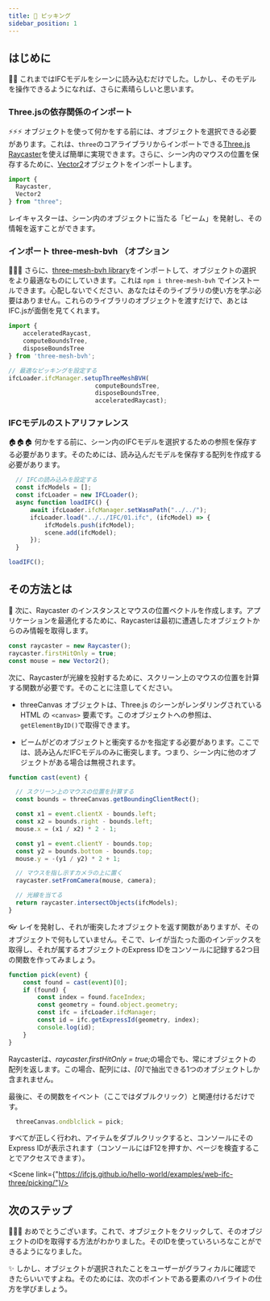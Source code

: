 ```yaml
---
title: 🤏 ピッキング
sidebar_position: 1
---
```



## はじめに

🚶‍♀️
これまではIFCモデルをシーンに読み込むだけでした。しかし、そのモデルを操作できるようになれば、さらに素晴らしいと思います。

### Three.jsの依存関係のインポート

  ⚡⚡⚡
オブジェクトを使って何かをする前には、オブジェクトを選択できる必要があります。これは、`three`のコアライブラリからインポートできる[Three.js Raycaster](https://threejs.org/docs/#api/en/core/Raycaster)を使えば簡単に実現できます。さらに、シーン内のマウスの位置を保存するために、[Vector2](https://threejs.org/docs/#api/en/math/Vector2)オブジェクトをインポートします。

```js
import {
  Raycaster,
  Vector2
} from "three";
```

<IfcAlert>
レイキャスターは、シーン内のオブジェクトに当たる「ビーム」を発射し、その情報を返すことができます。
</IfcAlert>

### インポート three-mesh-bvh （オプション

  👩‍🚀🚀
さらに、[three-mesh-bvh library](https://github.com/gkjohnson/three-mesh-bvh)をインポートして、オブジェクトの選択をより最適なものにしていきます。これは `npm i three-mesh-bvh` でインストールできます。心配しないでください、あなたはそのライブラリの使い方を学ぶ必要はありません。これらのライブラリのオブジェクトを渡すだけで、あとはIFC.jsが面倒を見てくれます。

```js
import {
    acceleratedRaycast,
    computeBoundsTree,
    disposeBoundsTree
} from 'three-mesh-bvh';

// 最適なピッキングを設定する
ifcLoader.ifcManager.setupThreeMeshBVH(
                        computeBoundsTree,
                        disposeBoundsTree,
                        acceleratedRaycast);
```

### IFCモデルのストアリファレンス

  🏠🏠🏠
何かをする前に、シーン内のIFCモデルを選択するための参照を保存する必要があります。そのためには、読み込んだモデルを保存する配列を作成する必要があります。

```js {2,6}
  // IFCの読み込みを設定する
  const ifcModels = [];
  const ifcLoader = new IFCLoader();
  async function loadIFC() {
      await ifcLoader.ifcManager.setWasmPath("../../");
      ifcLoader.load("../../IFC/01.ifc", (ifcModel) => {
          ifcModels.push(ifcModel);
          scene.add(ifcModel);
      });
  }

loadIFC();
```

## その方法とは

  🐁
次に、Raycaster のインスタンスとマウスの位置ベクトルを作成します。アプリケーションを最適化するために、Raycasterは最初に遭遇したオブジェクトからのみ情報を取得します。

```js
const raycaster = new Raycaster();
raycaster.firstHitOnly = true;
const mouse = new Vector2();
```

次に、Raycasterが光線を投射するために、スクリーン上のマウスの位置を計算する関数が必要です。そのことに注意してください。

- threeCanvas オブジェクトは、Three.js のシーンがレンダリングされている HTML の `<canvas>` 要素です。このオブジェクトへの参照は、`getElementByID()`で取得できます。

- ビームがどのオブジェクトと衝突するかを指定する必要があります。ここでは、読み込んだIFCモデルのみに衝突します。つまり、シーン内に他のオブジェクトがある場合は無視されます。

```js
function cast(event) {

  // スクリーン上のマウスの位置を計算する
  const bounds = threeCanvas.getBoundingClientRect();

  const x1 = event.clientX - bounds.left;
  const x2 = bounds.right - bounds.left;
  mouse.x = (x1 / x2) * 2 - 1;

  const y1 = event.clientY - bounds.top;
  const y2 = bounds.bottom - bounds.top;
  mouse.y = -(y1 / y2) * 2 + 1;

  // マウスを指し示すカメラの上に置く
  raycaster.setFromCamera(mouse, camera);

  // 光線を当てる
  return raycaster.intersectObjects(ifcModels);
}
```

  👓
レイを発射し、それが衝突したオブジェクトを返す関数がありますが、そのオブジェクトで何もしていません。そこで、レイが当たった面のインデックスを取得し、それが属するオブジェクトのExpress IDをコンソールに記録する2つ目の関数を作ってみましょう。

```js
function pick(event) {
    const found = cast(event)[0];
    if (found) {
        const index = found.faceIndex;
        const geometry = found.object.geometry;
        const ifc = ifcLoader.ifcManager;
        const id = ifc.getExpressId(geometry, index);
        console.log(id);
    }
}
```

<IfcAlert>
Raycasterは、<i>raycaster.firstHitOnly = true;</i>の場合でも、常にオブジェクトの配列を返します。この場合、配列には、<i>[0]</i>で抽出できる1つのオブジェクトしか含まれません。
</IfcAlert>

最後に、その関数をイベント（ここではダブルクリック）と関連付けるだけです。

```js
  threeCanvas.ondblclick = pick;
```

すべてが正しく行われ、アイテムをダブルクリックすると、コンソールにそのExpress IDが表示されます（コンソールにはF12を押すか、ページを検査することでアクセスできます）。

<Scene link={"https://ifcjs.github.io/hello-world/examples/web-ifc-three/picking/"}/>

## 次のステップ

  🎉🎉🎉
おめでとうございます。これで、オブジェクトをクリックして、そのオブジェクトのIDを取得する方法がわかりました。そのIDを使っていろいろなことができるようになりました。

  ✨
しかし、オブジェクトが選択されたことをユーザーがグラフィカルに確認できたらいいですよね。そのためには、次のポイントである要素のハイライトの仕方を学びましょう。